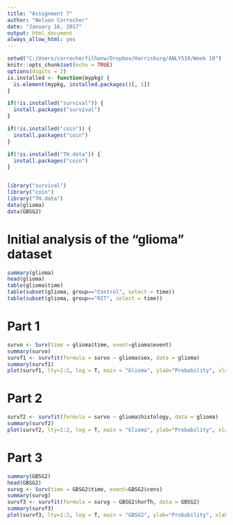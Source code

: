 ---
title: "Assignment 7"
author: "Nelson Corrocher"
date: "January 16, 2017"
output: html_document
always_allow_html: yes
---

```{r setup, include=FALSE, message = FALSE}
setwd("C:/Users/corrocherfilhonw/Dropbox/Harrisburg/ANLY510/Week 10")
knitr::opts_chunk$set(echo = TRUE)
options(digits = 2)
is.installed <- function(mypkg) {
  is.element(mypkg, installed.packages()[, 1])
}

if(!is.installed("survival")) {
  install.packages("survival")
}

if(!is.installed("coin")) {
  install.packages("coin")
}

if(!is.installed("TH.data")) {
  install.packages("coin")
}


library("survival")
library("coin")
library("TH.data")
data(glioma)
data(GBSG2)
```

# Initial analysis of the "glioma" dataset

```{r summary}
summary(glioma)
head(glioma)
table(glioma$time)
table(subset(glioma, group=="Control", select = time))
table(subset(glioma, group=="RIT", select = time))
```

# Part 1

```{r part1}
survo <- Surv(time = glioma$time, event=glioma$event)
summary(survo)
survf1 <- survfit(formula = survo ~ glioma$sex, data = glioma)
summary(survf1)
plot(survf1, lty=1:2, log = T, main = "Glioma", ylab="Probability", xlab="Survival Time")
```

# Part 2

```{r part2}
survf2 <- survfit(formula = survo ~ glioma$histology, data = glioma)
summary(survf2)
plot(survf2, lty=1:2, log = T, main = "Glioma", ylab="Probability", xlab="Survival Time")
```

# Part 3

```{r part3}
summary(GBSG2)
head(GBSG2)
survg <- Surv(time = GBSG2$time, event=GBSG2$cens)
summary(survg)
survf3 <- survfit(formula = survg ~ GBSG2$horTh, data = GBSG2)
summary(survf3)
plot(survf3, lty=1:2, log = T, main = "GBSG2", ylab="Probability", xlab="Survival Time")
```